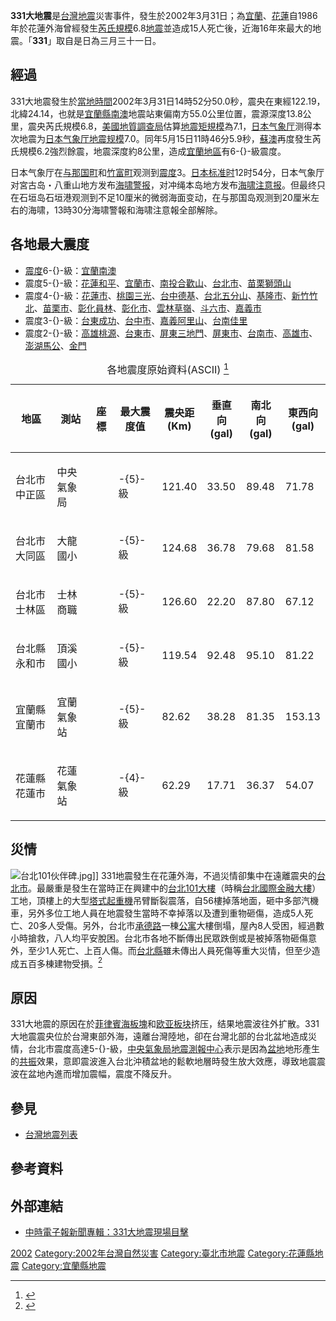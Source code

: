 {{Other uses|subject=2002年3月31日发生于台湾的地震|other=2011年3月11日发生于日本的地震|2011年日本東北地方太平洋近海地震}}
{{UTC+8}}
{{noteTA
|G1=Earthquake}}
{{Infobox earthquake
| 標題=331大地震
| 日期=2002年3月31日
| 發生時間 = 14:52（[[UTC|UTC]] 06:52）
| 規模=[[芮氏規模|M<sub>L</sub>]] 6.8 （[[中央氣象局|CWB]]） <br>[[矩震級|M<sub>w</sub>]] 7.1（[[USGS|USGS]]）<br>[[日本气象厅地震规模|M<sub>j</sub>]] 7.0（[[JMA|JMA]]）
| 深度=13.8[[公里|公里]]
| map= 2002 331 earthquake intensity map.jpg
| map_alt     = 331大地震震度圖
| map_caption = [[美國地質調查局|美國地質調查局]]製作的[[震度|震度]]圖
  | map2 = {{Location map+ |Taiwan|width=270|relief=1|float=center|caption=
  | places =
{{Location map~|Taiwan|lat=25.047|long=121.517|label=臺北|position=left|mark=Green pog.svg}}
{{Location map~|Taiwan|lat=23.99|long=121.61|label=花蓮|position=bottom|mark=Green pog.svg}}
{{Location map~|Taiwan|lat= 24.14 |long= 122.19|label={{Nowrap|震央（位於[[花蓮縣|花蓮]][[太平洋|外海]]）}}|position=left |mark=Bullseye1.png|marksize=40}}}}
|map2_caption=震央位置圖
| 震中= {{coord|24.14|||N|122.19|||E}}
| 海嘯 = 20厘米
| 餘震 = 2002年5月15日11時46分5.9秒於[[蘇澳鎮_(臺灣)|蘇澳]]<br />（[[芮氏規模|芮氏規模]]6.2）
| 影響地區=[[臺北市|臺北市]]、[[新北市|臺北縣]]
| 傷亡=7人死亡、近300人受傷}}

'''331大地震'''是[[台灣|台灣]][[地震|地震]]災害事件，發生於2002年3月31日；為[[宜蘭縣|宜蘭]]、[[花蓮縣|花蓮]]自1986年於花蓮外海曾經發生[[芮氏規模|芮氏規模]]6.8[[1986年花蓮地震|地震]]並造成15人死亡後，近海16年來最大的地震。「'''331'''」取自是日為三月三十一日。

==經過==
331大地震發生於[[台灣時間|當地時間]]2002年3月31日14時52分50.0秒，震央在東經122.19，北緯24.14，也就是[[宜蘭縣|宜蘭縣]][[南澳鄉|南澳]]地震站東偏南方55.0公里位置，震源深度13.8公里，震央芮氏規模6.8，[[美國地質調查局|美國地質調查局]]估算[[地震矩規模|地震矩規模]]為7.1，[[氣象廳_(日本)|日本气象厅]]测得本次地震为[[日本气象厅地震规模|日本气象厅地震规模]]7.0。同年5月15日11時46分5.9秒，[[蘇澳鎮_(臺灣)|蘇澳]]再度發生芮氏規模6.2強烈餘震，地震深度約8公里，造成[[宜蘭縣|宜蘭地區]]有6-{}-級震度。

日本气象厅在[[与那国町|与那国町]]和[[竹富町|竹富町]]观测到[[日本氣象廳震度等級|震度]]3。[[日本標準時間|日本标准时]]12时54分，日本气象厅对宮古岛・八重山地方发布[[海啸警报_(日本)|海啸警报]]，对冲绳本岛地方发布[[海啸注意报|海啸注意报]]。但最终只在石垣岛石垣港观测到不足10厘米的微弱海面变动，在与那国岛观测到20厘米左右的海啸，13時30分海啸警報和海啸注意報全部解除。 

==各地最大震度==
*[[交通部中央氣象局地震震度分級|震度]]6-{}-級：[[宜蘭縣|宜蘭]][[南澳鄉|南澳]]
*震度5-{}-級：[[花蓮縣|花蓮]][[秀林鄉|和平]]、[[宜蘭市|宜蘭市]]、[[南投縣|南投]][[合歡山|合歡山]]、[[台北市|台北市]]、[[苗栗縣|苗栗]][[獅頭山|獅頭山]]
*震度4-{}-級：[[花蓮市|花蓮市]]、[[桃園市|桃園]][[復興區_(台灣)|三光]]、[[臺中市|台中]][[德基水庫|德基]]、[[新北市|台北]][[五分山|五分山]]、[[基隆市|基隆市]]、[[新竹縣|新竹]][[竹北市|竹北]]、[[苗栗市|苗栗市]]、[[彰化縣|彰化]][[員林市|員林]]、[[彰化市|彰化市]]、[[雲林縣|雲林]][[草嶺|草嶺]]、[[斗六市|斗六市]]、[[嘉義市|嘉義市]]
*震度3-{}-級：[[臺東縣|台東]][[成功鎮|成功]]、[[臺中市|台中市]]、[[嘉義縣|嘉義]][[阿里山鄉|阿里山]]、[[臺南市|台南]][[佳里區|佳里]]
*震度2-{}-級：[[高雄市|高雄]][[桃源區|桃源]]、[[臺東市|台東市]]、[[屏東縣|屏東]][[三地門鄉|三地門]]、[[屏東市|屏東市]]、[[臺南市|台南市]]、[[高雄市|高雄市]]、[[澎湖縣|澎湖]][[馬公市|馬公]]、[[金門縣|金門]]

{| class="wikitable sortable"
|+ 各地震度原始資料(ASCII) <ref name=scmanorig>{{cite web|language=zh-tw|url=http://scweb.cwb.gov.tw/iframe.aspx?ItemId=21&txtUrl=/special/20020331pga.asp|title=中央氣象局地震度原始資料|publisher=中央氣象局地震測報中心|date=|accessdate=2016-02-17|archive-date=2020-11-02|archive-url=https://web.archive.org/web/20201102031916/http://scweb.cwb.gov.tw/iframe.aspx?ItemId=21&txtUrl=%2Fspecial%2F20020331pga.asp|dead-url=no}}</ref>
! 地區 !! 測站 !! 座標 !! 最大震度值 !! 震央距<br/>(Km) !! 垂直向<br/>(gal) !! 南北向<br/>(gal) !! 東西向<br/>(gal)
|-
| 台北市中正區 || 中央氣象局 || {{coord|25.04|N|121.51|E|}} || -{5}-級 || 121.40 || 33.50 || 89.48 || 71.78
|-
| 台北市大同區 || 大龍國小 || {{coord|25.07|N|121.52|E|}} ||  -{5}-級 || 124.68 || 36.78 || 79.68 || 81.58
|-
| 台北市士林區 || 士林商職 || {{coord|25.09|N|121.52|E|}} || -{5}-級 || 126.60 || 22.20 || 87.80 || 67.12
|-
| 台北縣永和市 || 頂溪國小 || {{coord|25.01|N|121.51|E|}} || -{5}-級 || 119.54 || 92.48 || 95.10 || 81.22
|-
| 宜蘭縣宜蘭市 || 宜蘭氣象站 || {{coord|24.76|N|121.76|E|}} || -{5}-級 || 82.62 || 38.28 || 81.35 || 153.13
|-
| 花蓮縣花蓮市 || 花蓮氣象站 || {{coord|23.98|N|121.61|E|}} || -{4}-級 || 62.29 || 17.71 || 36.37 || 54.07
|}

==災情==
[[File:台北101伙伴碑.jpg|thumb]]]]
331地震發生在花蓮外海，不過災情卻集中在遠離震央的[[台北市|台北市]]。最嚴重是發生在當時正在興建中的[[台北101大樓|台北101大樓]]（時稱[[台北國際金融大樓|台北國際金融大樓]]）工地，頂樓上的大型[[塔式起重機|塔式起重機]]吊臂斷裂震落，自56樓掉落地面，砸中多部汽機車，另外多位工地人員在地震發生當時不幸掉落以及遭到重物砸傷，造成5人死亡、20多人受傷。另外，台北市[[承德路|承德路]]一棟[[公寓|公寓]]大樓倒塌，屋內8人受困，經過數小時搶救，八人均平安脫困。台北市各地不斷傳出民眾跌倒或是被掉落物砸傷意外，至少1人死亡、上百人傷。而[[新北市|台北縣]]雖未傳出人員死傷等重大災情，但至少造成五百多棟建物受損。<ref>{{cite web | language = zh-tw | publisher = 新北市政府工務局新聞稿 | title = 331地震11週年前夕新北市感謝各界協助 | url = http://www.publicwork.ntpc.gov.tw/web/News?command=showDetail&postId=273133 | author =  | date = 2013-03-29 | accessdate = 2013-04-03 | archiveurl = https://web.archive.org/web/20150102110853/http://www.publicwork.ntpc.gov.tw/web/News?command=showDetail&postId=273133 | archivedate = 2015-01-02 | dead-url=no }}</ref>

==原因==
331大地震的原因在於[[菲律賓海板塊|菲律賓海板塊]]和[[欧亚板块|欧亚板块]]挤压，结果地震波往外扩散。331大地震震央位於台灣東部外海，遠離台灣陸地，卻在台灣北部的台北盆地造成災情，台北市震度高達5-{}-級，[[中央氣象局|中央氣象局]][[地震測報中心|地震測報中心]]表示是因為[[盆地|盆地]]地形產生的[[共振|共振]]效果，意即震波進入台北沖積盆地的鬆軟地層時發生放大效應，導致地震震波在盆地內進而增加震幅，震度不降反升。

==參見==
*[[台灣地震列表|台灣地震列表]]

==參考資料==
{{reflist}}

==外部連結==
*[http://forums.chinatimes.com/report/331/main.htm 中時電子報新聞專輯：331大地震現場目擊]{{Wayback|url=http://forums.chinatimes.com/report/331/main.htm |date=20180416133706 }}

{{2002年地震}}
{{台灣地震}}

[[Category:台灣地震|2002]]
[[Category:2002年台灣自然災害|Category:2002年台灣自然災害]]
[[Category:臺北市地震|Category:臺北市地震]]
[[Category:花蓮縣地震|Category:花蓮縣地震]]
[[Category:宜蘭縣地震|Category:宜蘭縣地震]]